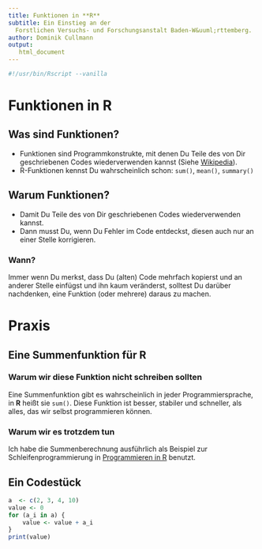 ```yaml
---
title: Funktionen in **R**
subtitle: Ein Einstieg an der 
  Forstlichen Versuchs- und Forschungsanstalt Baden-W&uuml;rttemberg.
author: Dominik Cullmann
output:
   html_document
---
```

``` r
#!/usr/bin/Rscript --vanilla
``` 
# Funktionen in R

## Was sind Funktionen?

* Funktionen sind Programmkonstrukte, mit denen Du Teile des von Dir geschriebenen Codes wiederverwenden kannst
(Siehe [Wikipedia](https://de.wikipedia.org/wiki/Funktion_(Programmierung))).
* R-Funktionen kennst Du wahrscheinlich schon: `sum()`, `mean()`, `summary()`


## Warum Funktionen?

* Damit Du Teile des von Dir geschriebenen Codes wiederverwenden kannst.
* Dann musst Du, wenn Du Fehler im Code entdeckst, diesen auch nur an einer Stelle korrigieren.

### Wann?
Immer wenn Du merkst, dass Du (alten) Code mehrfach kopierst und an anderer Stelle einf&uuml;gst und ihn kaum ver&auml;nderst, solltest Du dar&uuml;ber nachdenken, eine Funktion (oder mehrere) daraus zu machen. 

# Praxis 

## Eine Summenfunktion f&uuml;r R

### Warum wir diese Funktion nicht schreiben sollten

Eine Summenfunktion gibt es wahrscheinlich in jeder Programmiersprache, in **R** hei&szlig;t sie `sum()`. Diese Funktion ist besser, stabiler und schneller, als alles, das wir selbst programmieren k&ouml;nnen.

### Warum wir es trotzdem tun

Ich habe die Summenberechnung ausf&uuml;hrlich als Beispiel zur Schleifenprogrammierung in 
[Programmieren in R](https://fvafrcu.github.io/programmieren_in_r/#gute-schleifen) benutzt.

## Ein Codest&uuml;ck

``` r
a  <- c(2, 3, 4, 10)
value <- 0
for (a_i in a) {
    value <- value + a_i 
}
print(value)
```

